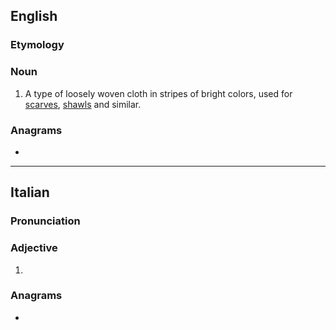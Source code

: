 {{also|Algerine}}
==English==

===Etymology===
{{suffix|en|Algiers|ine}}

===Noun===
{{en-noun|-|s}}

# A type of loosely woven cloth in stripes of bright colors, used for [[scarf|scarves]], [[shawl]]s and similar.

===Anagrams===
* {{anagrams|en|a=aeegilnr|lagerine|regaline}}

----

==Italian==

===Pronunciation===
{{it-pr|^ì}}

===Adjective===
{{head|it|adjective form}}

# {{adj form of|it|algerino||f|p}}

===Anagrams===
* {{anagrams|it|a=aeegilnr|generali|lagnerei|laringee|legnerai}}